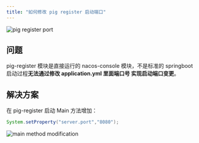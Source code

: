 ```yaml
---
title: "如何修改 pig register 启动端口"
---
```


![pig register port](https://cdn.nlark.com/yuque/0/2021/png/283679/1628472077550-ad87fde2-9cd7-41a1-8b8e-e9c3835e9dcc.png)

## 问题

pig-register 模块是直接运行的 nacos-console 模块，不是标准的 springboot 启动过程**无法通过修改 application.yml 里面端口号 实现启动端口变更**。

## 解决方案

在 pig-register 启动 Main 方法增加：

```java
System.setProperty("server.port","8080");
```

![main method modification](https://cdn.nlark.com/yuque/0/2021/png/283679/1628472209911-a781d249-67f7-4713-8a10-05208ef061c6.png)




